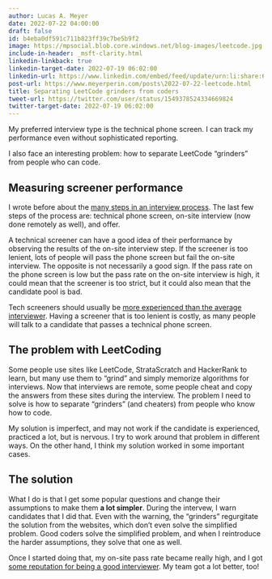 ```yaml
---
author: Lucas A. Meyer
date: 2022-07-22 04:00:00
draft: false
id: b4eba0df591c711b823ff39c7be5b9f2
image: https://mpsocial.blob.core.windows.net/blog-images/leetcode.jpg
include-in-header: _msft-clarity.html
linkedin-linkback: true
linkedin-target-date: 2022-07-19 06:02:00
linkedin-url: https://www.linkedin.com/embed/feed/update/urn:li:share:6955144233498394624
post-url: https://www.meyerperin.com/posts\2022-07-22-leetcode.html
title: Separating LeetCode grinders from coders
tweet-url: https://twitter.com/user/status/1549378524334669824
twitter-target-date: 2022-07-19 06:02:00
---
```


My preferred interview type is the technical phone screen. I can track my performance even without sophisticated reporting. 

I also face an interesting problem: how to separate LeetCode "grinders" from people who can code.

## Measuring screener performance

I wrote before about the [many steps in an interview process](https://www.meyerperin.com/posts/2021-06-05-what-happens-when-a-hiring-manager-posts-a-position-on-linkedin.html). The last few steps of the process are: technical phone screen, on-site interview (now done remotely as well), and offer.

A technical screener can have a good idea of their performance by observing the results of the on-site interview step. If the screener is too lenient, lots of people will pass the phone screen but fail the on-site interview. The opposite is not necessarily a good sign. If the pass rate on the phone screen is low but the pass rate on the on-site interview is high, it could mean that the screener is too strict, but it could also mean that the candidate pool is bad.

Tech screeners should usually be [more experienced than the average interviewer](https://www.meyerperin.com/posts/2021-07-02-how-to-fail-a-technical-phone-screen.html). Having a screener that is too lenient is costly, as many people will talk to a candidate that passes a technical phone screen.

## The problem with LeetCoding

Some people use sites like LeetCode, StrataScratch and HackerRank to learn, but many use them to "grind" and simply memorize algorithms for interviews. Now that interviews are remote, some people cheat and copy the answers from these sites during the interview. The problem I need to solve is how to separate "grinders" (and cheaters) from people who know how to code.

My solution is imperfect, and may not work if the candidate is experienced, practiced a lot, but is nervous. I try to work around that problem in different ways. On the other hand, I think my solution worked in some important cases.

## The solution

What I do is that I get some popular questions and change their assumptions to make them **a lot simpler**. During the intervew, I warn candidates that I did that. Even with the warning, the "grinders" regurgitate the solution from the websites, which don't even solve the simplified problem. Good coders solve the simplified problem, and when I reintroduce the harder assumptions, they solve that one as well. 

Once I started doing that, my on-site pass rate became really high, and I got [some reputation for being a good interviewer](https://www.meyerperin.com/posts/2022-04-05-hiring-is-a-superpower.html). My team got a lot better, too!